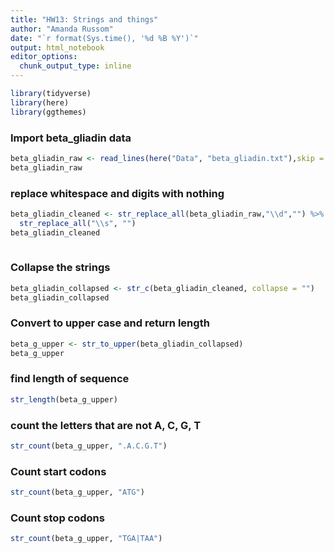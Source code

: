```yaml
---
title: "HW13: Strings and things"
author: "Amanda Russom"
date: "`r format(Sys.time(), '%d %B %Y')`"
output: html_notebook
editor_options:
  chunk_output_type: inline
---
```


```r
library(tidyverse)
library(here)
library(ggthemes)
```

### Import beta_gliadin data
```r
beta_gliadin_raw <- read_lines(here("Data", "beta_gliadin.txt"),skip = 1)
beta_gliadin_raw
```

### replace whitespace and digits with nothing
```r
beta_gliadin_cleaned <- str_replace_all(beta_gliadin_raw,"\\d","") %>% 
  str_replace_all("\\s", "")
beta_gliadin_cleaned
  
```
### Collapse the strings
```r
beta_gliadin_collapsed <- str_c(beta_gliadin_cleaned, collapse = "")
beta_gliadin_collapsed
```

### Convert to upper case and return length
```r
beta_g_upper <- str_to_upper(beta_gliadin_collapsed) 
beta_g_upper
```
### find length of sequence
```r
str_length(beta_g_upper)
```


### count the letters that are not A, C, G, T
```r
str_count(beta_g_upper, ".A.C.G.T")
```
### Count start codons 
```r
str_count(beta_g_upper, "ATG")
```
### Count stop codons
```r
str_count(beta_g_upper, "TGA|TAA")
```


